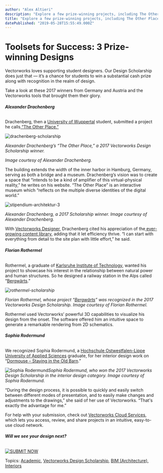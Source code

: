 ```yaml
---
author: "Alex Altieri"
description: "Explore a few prize-winning projects, including The Other Place by 2017 Design Scholarship winner and University of Wuppertal grad Alexander Drachenberg."
title: "Explore a few prize-winning projects, including The Other Place by 2017 Design Scholarship winner and University of Wuppertal grad Alexander Drachenberg." 
datePublished: "2019-05-28T15:55:49.000Z"
---
```

# Toolsets for Success: 3 Prize-winning Designs

Vectorworks loves supporting student designers. Our Design Scholarship does just that — it’s a chance for students to win a substantial cash prize along with recognition in the realm of design.

Take a look at these 2017 winners from Germany and Austria and the Vectorworks tools that brought them their glory.

###### **Alexander Drachenberg**

Drachenberg, then a [University of Wuppertal](https://www.uni-wuppertal.de/en/) student, submitted a project he calls[ “The Other Place.”](https://alexanderdrachenberg.com/the-other-place)

![drachenberg-scholarship](https://blog.vectorworks.net/hs-fs/hubfs/052719_2017%20Scholarship/drachenberg-scholarship.jpg?width=1200&name=drachenberg-scholarship.jpg)

_Alexander Drachenberg’s “The Other Place,” a 2017 Vectorworks Design Scholarship winner._ 

_Image courtesy of Alexander Drachenberg._

The building extends the width of the inner harbor in Hamburg, Germany, serving as both a bridge and a museum. Drachenberg’s vision was to create a space that “intends to be a kind of amplifier of this virtual-physical reality,” he writes on his website. “The Other Place” is an interactive museum which “reflects on the multiple diverse identities of the digital world.”

![stipendium-architektur-3](https://blog.vectorworks.net/hs-fs/hubfs/Blog%20Images/180824_Vectorworks%20Scholarship%20Roundup%20/stipendium-architektur-3.jpg?width=864&name=stipendium-architektur-3.jpg)

_Alexander Drachenberg, a 2017 Scholarship winner. Image courtesy of Alexander Drachenberg._ 

With [Vectorworks Designer](https://www.vectorworks.net/en/designer?utm%5Fcampaign=blog&utm%5Fmedium=planetvectorworks&utm%5Fsource=intext&utm%5Fcontent=2017Scholarship052819), Drachenberg cited his appreciation of the[ ever-growing content library](http://app-help.vectorworks.net/2019/eng/VW2019%5FGuide/ResourceManager/Resources.htm?utm%5Fcampaign=blog&utm%5Fmedium=planetvectorworks&utm%5Fsource=intext&utm%5Fcontent=2017Scholarship052819), adding that it let efficiency thrive. “I can start with everything from detail to the site plan with little effort,” he said.

###### **Florian Rothermel**

Rothermel, a graduate of [Karlsruhe Institute of Technology](http://www.kit.edu/english/index.php), wanted his project to showcase his interest in the relationship between natural power and human structures. So he designed a railway station in the Alps called “[Bergwärts](http://ebooks.computerworks.eu/vectorworks/stipendium/2017/rothermel-d-a/mobile/index.html#p=14).”

_![rothermel-scholarship](https://blog.vectorworks.net/hs-fs/hubfs/0527192017%20Scholarship/rothermel-scholarship.jpg?width=550&name=rothermel-scholarship.jpg)_

_Florian Rothermel, whose project “_[_Bergwärts_](http://ebooks.computerworks.eu/vectorworks/stipendium/2017/rothermel-d-a/mobile/index.html#p=14)_” was recognized in the 2017 Vectorworks Design Scholarship. Image courtesy of Florian Rothermel._

Rothermel used Vectorworks’ powerful 3D capabilities to visualize his design from the onset. The software offered him an intuitive space to generate a remarkable rendering from 2D schematics.

###### **Sophia Rodermund**

We recognized Sophia Rodermund, a [Hochschule Ostwestfalen-Lippe University of Applied Sciences](https://www.th-owl.de/en/international.html) graduate, for her interior design work on “[Dormouse – Staying in the Old Barn](http://ebooks.computerworks.eu/vectorworks/stipendium/2017/rodermund-d-a-ch/mobile/index.html#p=5).”

![Sophia Rodermund](https://blog.vectorworks.net/hs-fs/hubfs/052719_2017%20Scholarship/Sophia%20Rodermund.jpg?width=550&name=Sophia%20Rodermund.jpg)_Sophia Rodermund, who won the 2017 Vectorworks Design Scholarship in the interior design category. Image courtesy of Sophia Rodermund._

“During the design process, it is possible to quickly and easily switch between different modes of presentation, and to easily make changes and adjustments to the drawings,” she said of her use of Vectorworks. “That's exactly the advantage for me.”

For help with your submission, check out [Vectorworks Cloud Services](https://www.vectorworks.net/cloud-services?utm%5Fcampaign=blog&utm%5Fmedium=planetvectorworks&utm%5Fsource=intext&utm%5Fcontent=2017Scholarship052819), which lets you access, review, and share projects in an intuitive, easy-to-use cloud network.

###### **Will we see your design next?**

[![SUBMIT NOW](https://no-cache.hubspot.com/cta/default/3018241/343430d8-614c-4399-9173-a6914479ea2d.png)](https://cta-redirect.hubspot.com/cta/redirect/3018241/343430d8-614c-4399-9173-a6914479ea2d) 

 Topics: [Academic](https://blog.vectorworks.net/topic/academic), [Vectorworks Design Scholarship](https://blog.vectorworks.net/topic/vectorworks-design-scholarship), [BIM (Architecture)](https://blog.vectorworks.net/topic/bim-architecture), [Interiors](https://blog.vectorworks.net/topic/interiors) 

 